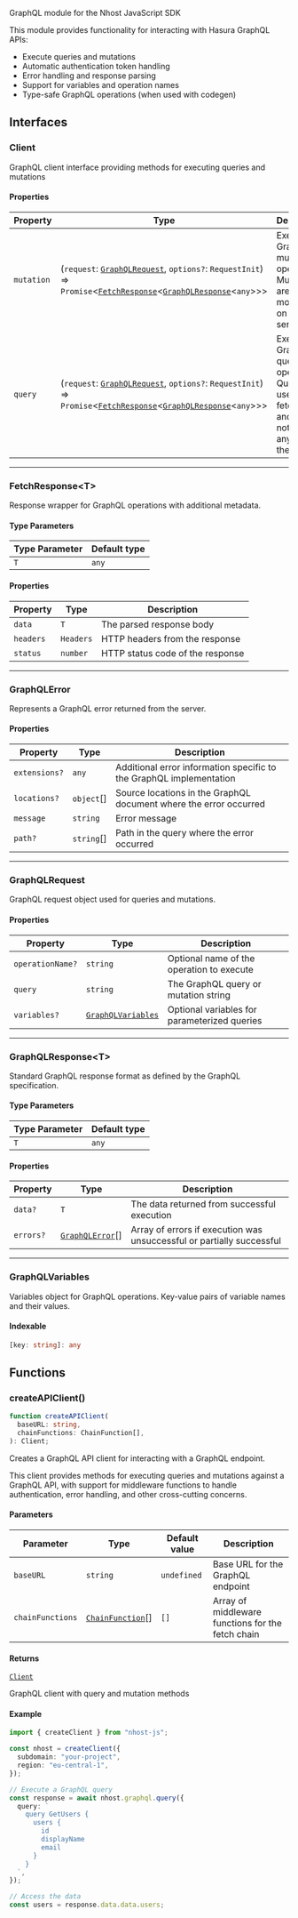 GraphQL module for the Nhost JavaScript SDK

This module provides functionality for interacting with Hasura GraphQL APIs:

- Execute queries and mutations
- Automatic authentication token handling
- Error handling and response parsing
- Support for variables and operation names
- Type-safe GraphQL operations (when used with codegen)

## Interfaces

### Client

GraphQL client interface providing methods for executing queries and mutations

#### Properties

| Property                         | Type                                                                                                                                                                                        | Description                                                                                                    |
| -------------------------------- | ------------------------------------------------------------------------------------------------------------------------------------------------------------------------------------------- | -------------------------------------------------------------------------------------------------------------- |
| <a id="mutation"></a> `mutation` | (`request`: [`GraphQLRequest`](#graphqlrequest), `options?`: `RequestInit`) => `Promise`&lt;[`FetchResponse`](#fetchresponse)&lt;[`GraphQLResponse`](#graphqlresponse)&lt;`any`&gt;&gt;&gt; | Execute a GraphQL mutation operation Mutations are used to modify data on the server.                          |
| <a id="query"></a> `query`       | (`request`: [`GraphQLRequest`](#graphqlrequest), `options?`: `RequestInit`) => `Promise`&lt;[`FetchResponse`](#fetchresponse)&lt;[`GraphQLResponse`](#graphqlresponse)&lt;`any`&gt;&gt;&gt; | Execute a GraphQL query operation Queries are used to fetch data and should not modify any data on the server. |

---

### FetchResponse&lt;T&gt;

Response wrapper for GraphQL operations with additional metadata.

#### Type Parameters

| Type Parameter | Default type |
| -------------- | ------------ |
| `T`            | `any`        |

#### Properties

| Property                       | Type      | Description                      |
| ------------------------------ | --------- | -------------------------------- |
| <a id="data"></a> `data`       | `T`       | The parsed response body         |
| <a id="headers"></a> `headers` | `Headers` | HTTP headers from the response   |
| <a id="status"></a> `status`   | `number`  | HTTP status code of the response |

---

### GraphQLError

Represents a GraphQL error returned from the server.

#### Properties

| Property                              | Type       | Description                                                         |
| ------------------------------------- | ---------- | ------------------------------------------------------------------- |
| <a id="extensions"></a> `extensions?` | `any`      | Additional error information specific to the GraphQL implementation |
| <a id="locations"></a> `locations?`   | `object`[] | Source locations in the GraphQL document where the error occurred   |
| <a id="message"></a> `message`        | `string`   | Error message                                                       |
| <a id="path"></a> `path?`             | `string`[] | Path in the query where the error occurred                          |

---

### GraphQLRequest

GraphQL request object used for queries and mutations.

#### Properties

| Property                                    | Type                                    | Description                                  |
| ------------------------------------------- | --------------------------------------- | -------------------------------------------- |
| <a id="operationname"></a> `operationName?` | `string`                                | Optional name of the operation to execute    |
| <a id="query-1"></a> `query`                | `string`                                | The GraphQL query or mutation string         |
| <a id="variables"></a> `variables?`         | [`GraphQLVariables`](#graphqlvariables) | Optional variables for parameterized queries |

---

### GraphQLResponse&lt;T&gt;

Standard GraphQL response format as defined by the GraphQL specification.

#### Type Parameters

| Type Parameter | Default type |
| -------------- | ------------ |
| `T`            | `any`        |

#### Properties

| Property                      | Type                              | Description                                                           |
| ----------------------------- | --------------------------------- | --------------------------------------------------------------------- |
| <a id="data-1"></a> `data?`   | `T`                               | The data returned from successful execution                           |
| <a id="errors"></a> `errors?` | [`GraphQLError`](#graphqlerror)[] | Array of errors if execution was unsuccessful or partially successful |

---

### GraphQLVariables

Variables object for GraphQL operations.
Key-value pairs of variable names and their values.

#### Indexable

```ts
[key: string]: any
```

## Functions

### createAPIClient()

```ts
function createAPIClient(
  baseURL: string,
  chainFunctions: ChainFunction[],
): Client;
```

Creates a GraphQL API client for interacting with a GraphQL endpoint.

This client provides methods for executing queries and mutations against
a GraphQL API, with support for middleware functions to handle authentication,
error handling, and other cross-cutting concerns.

#### Parameters

| Parameter        | Type                                         | Default value | Description                                       |
| ---------------- | -------------------------------------------- | ------------- | ------------------------------------------------- |
| `baseURL`        | `string`                                     | `undefined`   | Base URL for the GraphQL endpoint                 |
| `chainFunctions` | [`ChainFunction`](fetch#chainfunction)[] | `[]`          | Array of middleware functions for the fetch chain |

#### Returns

[`Client`](#client)

GraphQL client with query and mutation methods

#### Example

```typescript
import { createClient } from "nhost-js";

const nhost = createClient({
  subdomain: "your-project",
  region: "eu-central-1",
});

// Execute a GraphQL query
const response = await nhost.graphql.query({
  query: `
    query GetUsers {
      users {
        id
        displayName
        email
      }
    }
  `,
});

// Access the data
const users = response.data.data.users;
```
